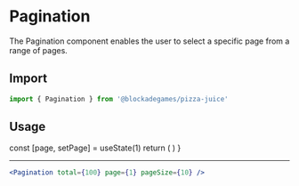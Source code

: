 

# Pagination

The Pagination component enables the user to select a specific page from a range of pages.

## Import
```jsx
import { Pagination } from '@blockadegames/pizza-juice'
```

## Usage

  const [page, setPage] = useState(1)
  return (
   <Pagination total="100" page={page} pageSize="10" setPage={setPage} />
  )
}

<ExamplePagination />


- - -

```jsx
<Pagination total={100} page={1} pageSize={10} />
```
